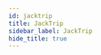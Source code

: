 ```yaml
---
id: jacktrip
title: JackTrip
sidebar_label: JackTrip
hide_title: true
---
```


<div>
    <WikiEntry 
        title= "JackTrip" 
        pic_url= "" 
        description= "JackTrip is a Linux, Mac macOS, or Windows multi-machine audio system used for network music performance over the Internet. It supports any number of channels (as many as the computer/network can handle) of bidirectional, high quality, uncompressed audio signal steaming"
        developer= "CCRMA, Stanford"
        website= "https://ccrma.stanford.edu/groups/soundwire/software/jacktrip/"
        support= "https://groups.google.com/forum/#!forum/jacktrip-users"
        protocol= "Audio over IP"
        os_support= "macOS and Linux"
        pricing= "Free"
        sign_up= "No"
        hosting= "Yes, P2P streaming system"
        rec_speed= ">100MBps"
        req_speed= "Ethernet required"
        max_qual= "Lossless audio"
        latency= "Varies"
        last_update= "Regular updates (follow GitHub)"
        open_source= "Yes"
        repo= "https://github.com/jacktrip/jacktrip"
        ease= "The setup of JackTrip requires the user to be experienced with the terminal and some basic network terminology."
        issues= ""
        info= "This software does not accommodate low-spec systems that well. A reliable internet connection is a must."
        caution= "Highly technical set-up involved."
    />
</div>